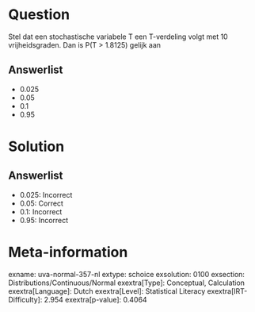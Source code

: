 Question
========

Stel dat een stochastische variabele T een T-verdeling volgt met 10
vrijheidsgraden. Dan is P(T \> 1.8125) gelijk aan

Answerlist
----------

* 0.025
* 0.05
* 0.1
* 0.95

Solution
========

Answerlist
----------

* 0.025: Incorrect
* 0.05: Correct
* 0.1: Incorrect
* 0.95: Incorrect

Meta-information
================
exname: uva-normal-357-nl
extype: schoice
exsolution: 0100
exsection: Distributions/Continuous/Normal
exextra[Type]: Conceptual, Calculation
exextra[Language]: Dutch
exextra[Level]: Statistical Literacy
exextra[IRT-Difficulty]: 2.954
exextra[p-value]: 0.4064
